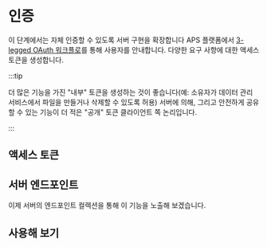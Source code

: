 


# 인증

이 단계에서는 자체 인증할 수 있도록 서버 구현을 확장합니다
APS 플랫폼에서 [3-legged OAuth 워크플로](https://aps.autodesk.com/en/docs/oauth/v2/tutorials/get-3-legged-token)를 통해 사용자를 안내합니다.
다양한 요구 사항에 대한 액세스 토큰을 생성합니다.



:::tip

더 많은 기능을 가진 "내부" 토큰을 생성하는 것이 좋습니다(예:
소유자가 데이터 관리 서비스에서 파일을 만들거나 삭제할 수 있도록 허용)
서버에 의해, 그리고 안전하게 공유할 수 있는 기능이 더 적은 "공개" 토큰
클라이언트 쪽 논리입니다.


:::



## 액세스 토큰

<EnvTabs NodeJsVsCode={NodeJsVsCodeTokens} DotNetVsCode={DotNetTokens} DotNetVs2022={DotNetTokens} />

## 서버 엔드포인트

이제 서버의 엔드포인트 컬렉션을 통해 이 기능을 노출해 보겠습니다.

<EnvTabs NodeJsVsCode={NodeJsVsCodeEndpoints} DotNetVsCode={DotNetEndpoints} DotNetVs2022={DotNetEndpoints} />

## 사용해 보기

<EnvTabs NodeJsVsCode={NodeJsVsCodeTest} DotNetVsCode={DotNetVsCodeTest} DotNetVs2022={DotNetVs2022Test} />
